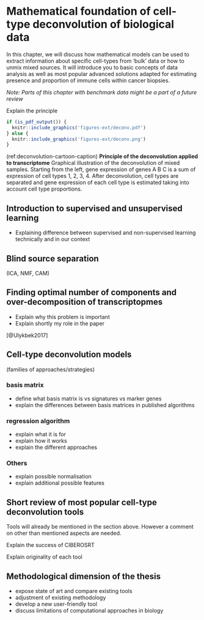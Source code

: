 # Mathematical foundation of cell-type deconvolution of biological data {#methods}

In this chapter, we will discuss how mathematical models can be used to extract information about specific cell-types from 'bulk' data or how to unmix mixed sources.  It will introduce you to basic concepts of data analysis as well as most popular advanced solutions adapted for estimating presence and proportion of immune cells within cancer biopsies. 

*Note: Parts of this chapter with benchmark data might be a part of a future review*

Explain the principle 


```r
if (is_pdf_output()) {
  knitr::include_graphics('figures-ext/deconv.pdf')
} else {
  knitr::include_graphics('figures-ext/deconv.png')
}
```
(ref:deconvolution-cartoon-caption) **Principle of the deconvolution applied to transcriptome** Graphical illustration of the deconvolution of mixed samples. Starting from the left, gene expression of genes A B C is a sum of expression of cell types 1, 2, 3, 4. After deconvolution, cell types are separated and gene expression of each cell type is estimated taking into account cell type proportions.


## Introduction to supervised  and unsupervised learning

* Explaining difference between supervised and non-supervised learning technically and in our context

## Blind source separation
 (ICA, NMF, CAM)

## Finding optimal number of components and over-decomposition of transcriptopmes

* Explain why this problem is important
* Explain shortly  my role in the paper

[@Ulykbek2017]

\includepdf[pages={1-}, scale=1]{pdf-ext/BMCMSTD.pdf}

## Cell-type deconvolution models 
(families of approaches/strategies) 

### basis matrix

* define what basis matrix is vs signatures vs marker genes
* explain the differences between basis matrices in published algorithms

### regression algorithm

* explain what it is for 
* explain how it works
* explain the different approaches

### Others

* explain possible normalisation 
* explain additional possible features 

## Short review of most popular cell-type deconvolution tools 

Tools will already be mentioned in the section above. However a comment on other than mentioned aspects are needed. 

Explain the success of CIBEROSRT

Explain originality of each tool

## Methodological dimension of the thesis

* expose state of art and compare existing tools 
* adjustment of existing methodology
* develop a new user-friendly tool
* discuss limitations of computational approaches in biology





